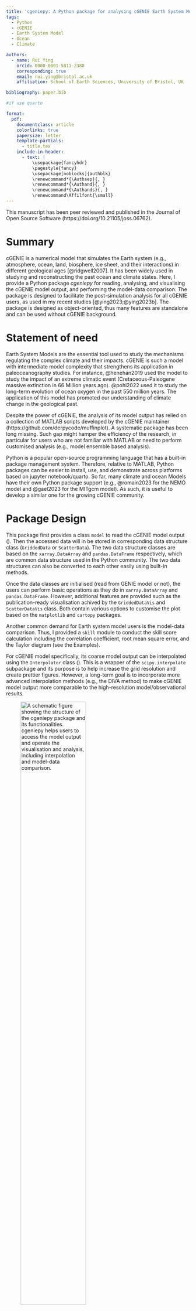 ```yaml
---
title: 'cgeniepy: A Python package for analysing cGENIE Earth System Model output'
tags:
  - Python
  - cGENIE
  - Earth System Model
  - Ocean
  - Climate

authors:
  - name: Rui Ying
    orcid: 0000-0001-5811-2388
    corresponding: true
    email: rui.ying@bristol.ac.uk
    affiliation: School of Earth Sciences, University of Bristol, UK

bibliography: paper.bib

#if use quarto

format:
  pdf:
    documentclass: article
    colorlinks: true
    papersize: letter
    template-partials: 
      - title.tex    
    include-in-header:
      - text: |
          \usepackage{fancyhdr}
          \pagestyle{fancy}
          \usepackage[noblocks]{authblk}
          \renewcommand*{\Authsep}{, }
          \renewcommand*{\Authand}{, }
          \renewcommand*{\Authands}{, }
          \renewcommand\Affilfont{\small}          
---
```


::: {.callout-note title="Note"}
This manuscript has been peer reviewed and published in the Journal of Open Source Software (https://doi.org/10.21105/joss.06762).
:::

# Summary

cGENIE is a numerical model that simulates the Earth system (e.g., atmosphere, ocean, land, biosphere, ice sheet, and their interactions) in different geological ages [@ridgwell2007]. It has been widely used in studying and reconstructing the past ocean and climate states. Here, I provide a Python package *cgeniepy* for reading, analysing, and visualising the cGENIE model output, and performing the model-data comparison. The package is designed to facilitate the post-simulation analysis for all cGENIE users, as used in my recent studies [@ying2023;@ying2023b]. The package is designed as object-oriented, thus many features are standalone and can be used without cGENIE background.



# Statement of need
Earth System Models are the essential tool used to study the mechanisms regulating the complex climate and their impacts. cGENIE is such a model with intermediate model complexity that strengthens its application in paleoceanography studies. For instance, @henehan2019 used the model to study the impact of an extreme climatic event (Cretaceous-Paleogene massive extinction in 66 Million years ago). @pohl2022 used it to study the long-term evolution of ocean oxygen in the past 550 million years. The application of this model has promoted our understanding of climate change in the geological past.

Despite the power of cGENIE, the analysis of its model output has relied on a collection of MATLAB scripts developed by the cGENIE maintainer (https://github.com/derpycode/muffinplot). A systematic package has been long missing. Such gap might hamper the efficiency of the research, in particular for users who are not familiar with MATLAB or need to perform customised analysis (e.g., model ensemble based analysis). 

Python is a popular open-source programming language that has a built-in package management system. Therefore, relative to MATLAB, Python packages can be easier to install, use, and demonstrate across platforms based on jupyter notebook/quarto. So far, many climate and ocean Models have their own Python package support (e.g., @romain2023 for the NEMO model and @gael2023 for the MITgcm model). As such, it is useful to develop a similar one for the growing cGENIE community.


# Package Design
This package first provides a class `model` to read the cGENIE model output (\autoref{fig:0}). Then the accessed data will in be stored in corresponding data structure class (`GriddedData` or `ScatterData`). The two data structure classes are based on the `xarray.DataArray` and `pandas.DataFrame` respectively, which are common data structure used in the Python community. The two data structures can also be converted to each other easily using built-in methods.

Once the data classes are initialised (read from GENIE model or not), the users can perform basic operations as they do in `xarray.DataArray` and `pandas.DataFrame`. However, additional features are provided such as the publication-ready visualisation achived by the `GriddedDataVis` and `ScatterDataVis` class. Both contain various options to customise the plot based on the `matplotlib` and `cartopy` packages.

Another common demand for Earth system model users is the model-data comparison. Thus, I provided a `skill` module to conduct the skill score calculation including the correlation coefficient, root mean square error, and the Taylor diagram (see the Examples).

For cGENIE model specifically, its coarse model output can be interpolated using the  `Interpolator` class (\autoref{fig:0}). This is a wrapper of the `scipy.interpolate` subpackage and its purpose is to help increase the grid resolution and create prettier figures. However, a long-term goal is to incorporate more advanced interpolation methods (e.g., the DIVA method) to make cGENIE model output more comparable to the high-resolution model/observational results.

![A schematic figure showing the structure of the `cgeniepy` package and its functionalities. `cgeniepy` helps users to access the model output and operate the visualisation and analysis, including interpolation and model-data comparison. \label{fig:0}](fig0.png){width=65%}

# Examples

In this section, I provide two examples to show the core functionalities of `cgeniepy`. More examples however can be found in the [package documentation website](https://cgeniepy.readthedocs.io/en/latest/).

## Access, analyse and visualise the cGENIE model output

The following code example demonstrates using `cgeniepy` in a common use case for cGENIE users. It initialises the cGENIE model instance, read the sea surface temperature data, and plot the last time slice as map. The data is adapted from @ying2023b and @gutjahr2017 (\autoref{fig:1}). The users can easily change the variable name to access other model outputs.

```python
## import the package
from cgeniepy.model import GenieModel

## initialise a model instance bu providing the path to the model output
model = GenieModel("/Users/foo/model_experiment_id")

## get the time-slice variable
ocn_sst = model.get_var("ocn_surf_temp")

## plot the last time slice
ocn_sst.isel(time=-1).plot()
```
![The simulated sea surface temperature in the Modern (left) and Paleogene-Eocene Thermal Maximum event (right) in cGENIE and visualised by `cgeniepy`. The data is adapted from @ying2023b and @gutjahr2017 respectively. \label{fig:1}](fig1.png)

## Model-data comparison

In this example, I demonstrate how to conduct a model-data comparison using `cgeniepy`. I compare the ocean carbon isotope in sediment cores (i.e., observation) [@peterson2014] with cGENIE model ouptputs [@ying2023b] in the Last Glacial Maximum (21 ka).  First, both observations and model results are read by the `cgeniepy` package. Then I search the nearest cGENIE model grid boxes for each sediment core and append the matched results to the existing dataframe. Finally, I visualise the model-data comparison by plotting the scatter plot with multiple metrics calculated (\autoref{fig:2}).

```python
from cgeniepy.model import GenieModel
from cgeniepy.table import ScatterData

## The example model and data are archived in
## https://zenodo.org/records/13786013 and
## https://zenodo.org/records/8189647

## initialise a model instance
lgm_model = GenieModel("path/to/the/model/")
## get the variable and select the last time slice of the spin-up model
lgm_d13C = lgm_model.get_var("ocn_DIC_13C").isel(time=-1)

## read in the proxy data and construct ScatterData object
proxy_d13C = ScatterData("path/to/the/data")
proxy_d13C.set_index(["Lat", "Lon", "Depth"])

## find the model data for each core location
model_data = []
for i in proxy_d13C.data.index:
    lat, lon, depth = i
    pos = (depth, lat, lon)
    data = lgm_d13C.search_point(pos, ignore_na=True)
    model_data.append(data)

## add the model data to the dataframe
proxy_d13C.data["GENIE_d13C"] = model_data

## rename the column for y axis label
proxy_d13C.data.rename(columns={"LGM":"Observational d13C"}, inplace=True)

## conduct the model-data comparison and plot the 1:1 lineplot
## by default, model data is in the col, and observational col is in the second
proxy_d13C.compare("GENIE_d13C","LGM").plot()
```

![A `cgeniepy` example of model-data comparison for the Last Glacial Maximum carbon isotope data. The model output is adapted from @ying2023b and the data is from @peterson2014. \label{fig:2}](fig2.png)

# Acknowledgements
R.Y. acknowledges financial support from China Scholarship Council (202006380070). R.Y. also thanks Shao Jun for his suggestions on the package.

# References
